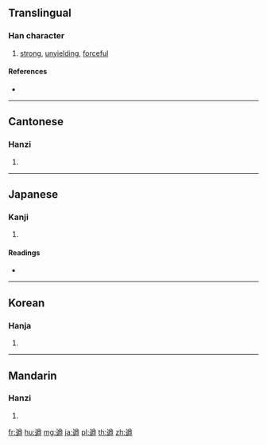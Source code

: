 {{character info/new}}
==Translingual==

===Han character===
{{Han char|rn=162|rad=辵|as=09|sn=13|four=38306|canj=YTCW}}

# [[strong]], [[unyielding]], [[forceful]]

====References====
* {{Han ref|kx=1262.030|dkj=39008|dj=1754.070|hdz=63862.010|uh=9052|ud=36946|bh=E07D|bd=57469}}

----

==Cantonese==

===Hanzi===
{{yue-hanzi|jyut=cau4|y=chau4}}

# {{defn|lang=yue|sort=辵09}}

----

==Japanese==

===Kanji===
{{ja-kanji|grade=|rs=辵09}}

# {{defn|lang=ja|sort=辵09}}

====Readings====
* {{ja-readings|on=[[しゅう]] (shū)|kun=[[せまる]] (semaru), [[つよい]] (tsuyoi)|nanori=}}

----

==Korean==

===Hanja===
{{ko-hanja|hangeul=주|eumhun=|rv=ju|mr=chu|y=cwu}}

# {{defn|lang=ko|sort=辵09}}

----

==Mandarin==

===Hanzi===
{{cmn-hanzi|pin=[[qiú]] ([[qiu2]])|wg=ch'iu<sup>2</sup>}}

# {{defn|lang=cmn|sort=辵09}}

[[fr:遒]]
[[hu:遒]]
[[mg:遒]]
[[ja:遒]]
[[pl:遒]]
[[th:遒]]
[[zh:遒]]
